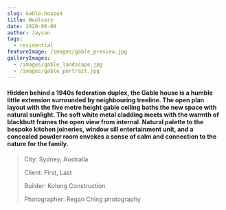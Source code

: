 ```yaml
---
slug: Gable-house4
title: Woolsery
date: 2020-06-08
author: Jayson
tags:
  - residential
featureImage: /images/gable_preview.jpg
galleryImages:
  - /images/gable_landscape.jpg
  - /images/gable_portrait.jpg
---
```

#### Hidden behind a 1940s federation duplex, the Gable house is a humble little extension surrounded by neighbouring treeline. The open plan layout with the five metre height gable ceiling baths the new space with natural sunlight. The soft white metal cladding meets with the warmth of blackbutt frames the open view from internal. Natural palette to the bespoke kitchen joineries, window sill entertainment unit, and a concealed powder room envokes a sense of calm and connection to the nature for the family.

> City: Sydney, Australia
>
> Client: First, Last
>
> Builder: Kolong Construction
>
> Photographer: Regan Ching photography